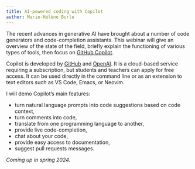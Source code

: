 ```yaml
---
title: AI-powered coding with Copilot
author: Marie-Hélène Burle
---
```


:::{.def}

The recent advances in generative AI have brought about a number of code generators and code-completion assistants. This webinar will give an overview of the state of the field, briefly explain the functioning of various types of tools, then focus on [GitHub Copilot](https://github.com/features/copilot/).

Copilot is developed by [GitHub](https://github.com/) and [OpenAI](https://openai.com/). It is a cloud-based service requiring a subscription, but students and teachers can apply for free access. It can be used directly in the command line or as an extension to text editors such as VS Code, Emacs, or Neovim.

I will demo Copilot's main features:

- turn natural language prompts into code suggestions based on code context,
- turn comments into code,
- translate from one programming language to another,
- provide live code-completion,
- chat about your code,
- provide easy access to documentation,
- suggest pull requests messages.

:::

*Coming up in spring 2024.*
<!-- [Slides](wb_copilot_slides.qmd){.btn .btn-outline-primary} [(Click and wait: this reveal.js presentation may take a little time to load.)]{.inlinenote} -->
<!-- <br><br> -->

<!-- {{< video https://www.youtube.com/embed/ >}} -->

<!-- [tabby](https://github.com/TabbyML/tabby) -->

